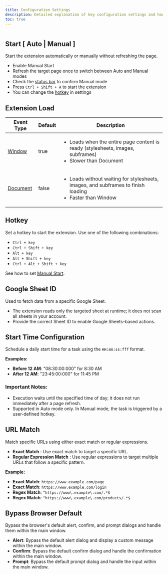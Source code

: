```yaml
---
title: Configuration Settings
description: Detailed explanation of key configuration settings and how to use them effectively.
toc: true
---
```


<img
  class="d-block mb-4 img-fluid rounded-3"
  src="/docs/[[config:docs_version]]/assets/img/configuration-settings.png"
  alt=""
/>

## Start [ Auto | Manual ]

Start the extension automatically or manually without refreshing the page.

- Enable Manual Start
- Refresh the target page once to switch between Auto and Manual modes
- Check the [status bar]([[docsref:/extension/status-bar]]) to confirm Manual mode
- Press `Ctrl + Shift + A` to start the extension
- You can change the [hotkey]([[docsref:/configuration/config-settings#hotkey]]) in settings

## Extension Load

<table class="table">
  <thead>
    <tr>
      <th>Event Type</th>
      <th>Default</th>
      <th>Description</th>
    </tr>
  </thead>
  <tbody>
    <tr>
      <td>
        <a href="https://developer.mozilla.org/en-US/docs/Web/API/GlobalEventHandlers/onload">Window</a>
      </td>
      <td>true</td>
      <td>
        <ul>
          <li>Loads when the entire page content is ready (stylesheets, images, subframes)</li>
          <li>Slower than Document</li>
        </ul>
      </td>
    </tr>
    <tr>
      <td>
        <a href="https://developer.mozilla.org/en-US/docs/Web/API/Window/DOMContentLoaded_event">Document</a>
      </td>
      <td>false</td>
      <td>
        <ul>
          <li>Loads without waiting for stylesheets, images, and subframes to finish loading</li>
          <li>Faster than Window</li>
        </ul>
      </td>
    </tr>
  </tbody>
</table>

## Hotkey

Set a hotkey to start the extension. Use one of the following combinations:

- `Ctrl + key`
- `Ctrl + Shift + key`
- `Alt + key`
- `Alt + Shift + key`
- `Ctrl + Alt + Shift + key`

See how to set [Manual Start]([[docsref:/configuration/config-settings#start--auto--manual-]]).

## Google Sheet ID

Used to fetch data from a specific Google Sheet.

- The extension reads only the targeted sheet at runtime; it does not scan all sheets in your account.
- Provide the correct Sheet ID to enable Google Sheets–based actions.

## Start Time Configuration

Schedule a daily start time for a task using the `HH:mm:ss:fff` format.

**Examples:**

- **Before 12 AM**: "08:30:00:000" for 8:30 AM
- **After 12 AM**: "23:45:00:000" for 11:45 PM

<Callout type="info">

### Important Notes:

- Execution waits until the specified time of day; it does not run immediately after a page refresh.
- Supported in Auto mode only. In Manual mode, the task is triggered by a user-defined hotkey.

</Callout>

## URL Match

Match specific URLs using either exact match or regular expressions.

- **Exact Match** : Use exact match to target a specific URL.
- **Regular Expression Match** : Use regular expressions to target multiple URLs that follow a specific pattern.

**Example:**

- **Exact Match**: `https://www.example.com/page`
- **Exact Match**: `https://www.example.com/login`
- **Regex Match**: `^https://www\.example\.com/.*$`
- **Regex Match**: `^https://www\.example\.com/products/.*$`

## Bypass Browser Default

Bypass the browser's default alert, confirm, and prompt dialogs and handle them within the main window.

- **Alert**: Bypass the default alert dialog and display a custom message within the main window.
- **Confirm**: Bypass the default confirm dialog and handle the confirmation within the main window.
- **Prompt**: Bypass the default prompt dialog and handle the input within the main window.
